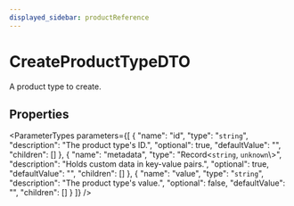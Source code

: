 ```yaml
---
displayed_sidebar: productReference
---
```



# CreateProductTypeDTO

A product type to create.

## Properties

<ParameterTypes parameters={[
  {
    "name": "id",
    "type": "`string`",
    "description": "The product type's ID.",
    "optional": true,
    "defaultValue": "",
    "children": []
  },
  {
    "name": "metadata",
    "type": "Record<`string`, `unknown`\\>",
    "description": "Holds custom data in key-value pairs.",
    "optional": true,
    "defaultValue": "",
    "children": []
  },
  {
    "name": "value",
    "type": "`string`",
    "description": "The product type's value.",
    "optional": false,
    "defaultValue": "",
    "children": []
  }
]} />

